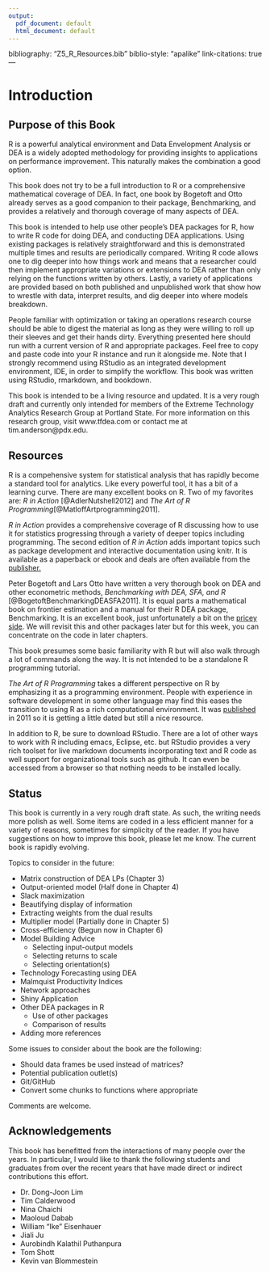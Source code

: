 ```yaml
---
output:
  pdf_document: default
  html_document: default
---
```

bibliography: "Z5_R_Resources.bib"
biblio-style: "apalike"
link-citations: true
---

# Introduction

Purpose of this Book
-----------------------------

R is a powerful analytical environment and Data Envelopment Analysis or DEA is a widely adopted methodology for providing insights to applications on performance improvement.  This naturally makes the combination a good option. 

This book does not try to be a full  introduction to R or a comprehensive mathematical coverage of DEA.  In fact, one book by Bogetoft and Otto already serves as a good companion to their package, Benchmarking, and provides a relatively and thorough coverage of many aspects of DEA.  

This book is intended to help use other people's DEA packages for R, how to write R code for doing DEA, and conducting DEA applications.  Using existing packages is relatively straightforward and this is demonstrated multiple times and results are periodically compared.  Writing R code allows one to dig deeper into how things work and means that a researcher could then implement appropriate variations or extensions to DEA rather than only relying on the functions written by others.  Lastly, a variety of applications are provided based on both published and unpublished work that show how to wrestle with data, interpret results, and dig deeper into where models breakdown.  

People familiar with optimization or taking an operations research course should be able to digest the material as long as they were willing to roll up their sleeves and get their hands dirty.  Everything presented here should run with a current version of R and appropriate packages.  Feel free to copy and paste code into your R instance and run it alongside me. Note that I strongly recommend using RStudio as an integrated development environment, IDE, in order to simplify the workflow.  This book was written using RStudio, rmarkdown, and bookdown.  

This book is intended to be a living resource and updated.  It is a very rough draft and currently only intended for members of the Extreme Technology Analytics Research Group at Portland State.  For more information on this research group, visit www.tfdea.com or contact me at tim.anderson@pdx.edu. 

## Resources

R is a compehensive system for statistical analysis that has rapidly become a standard tool for analytics.  Like every powerful tool, it has a bit of a learning curve.  There are many excellent books on R.  Two of my favorites are:  _R in Action_ [@AdlerNutshell2012] and _The Art of R Programming_[@MatloffArtprogramming2011].

_R in Action_ provides a comprehensive coverage of R discussing how to use it for statistics progressing through a variety of deeper topics including programming.  The second edition of _R in Action_ adds important topics such as package development and interactive documentation using knitr.  It is available as a paperback or ebook and deals are often available from the [publisher.](http://www.manning.com/kabacoff2/)

Peter Bogetoft and Lars Otto have written a very thorough book on DEA and other econometric methods, _Benchmarking with DEA, SFA, and R_ [@BogetoftBenchmarkingDEASFA2011].  It is equal parts a mathematical book on frontier estimation and a manual for their R DEA package, Benchmarking.  It is an excellent book, just unfortunately a bit on the [pricey side](http://www.amazon.com/Benchmarking-International-Operations-Research-Management/dp/1441979603/ref=sr_1_fkmr1_1?ie=UTF8&qid=1396922272&sr=8-1-fkmr1&keywords=bogetoft+otto+benchmarking). We will revisit this and other packages later but for this week, you can concentrate on the code in later chapters.

This book  presumes some basic familiarity with R but will also walk through a lot of commands along the way.  It is not intended to be a standalone R programming tutorial.  

_The Art of R Programming_ takes a different perspective on R by emphasizing it as a programming environment.  People with experience in software development in some other language may find this eases the transition to using R as a rich computational environment.  It was [published](http://shop.oreilly.com/product/9781593273842.do) in 2011 so it is getting a little dated but still a nice resource.

In addition to R, be sure to download RStudio.  There are a lot of other ways to work with R including emacs, Eclipse, etc. but RStudio provides a very rich toolset for live markdown  documents incorporating text and R code as well support for organizational tools such as github.  It can even be accessed from a browser so that nothing needs to be installed locally.

## Status

This book is currently in a very rough draft state.  As such, the writing needs more polish as well.  Some items are coded in a less efficient manner for a variety of reasons, sometimes for simplicity of the reader.  If you have suggestions on how to improve this book, please let me know.  The current book is rapidly evolving.  

Topics to consider in the future:

* Matrix construction of DEA LPs (Chapter 3)
* Output-oriented model (Half done in Chapter 4)
* Slack maximization
* Beautifying display of information
* Extracting weights from the dual results
* Multiplier model (Partially done in Chapter 5)
* Cross-efficiency (Begun now in Chapter 6)
* Model Building Advice
   + Selecting input-output models
   + Selecting returns to scale
   + Selecting orientation(s)
* Technology Forecasting using DEA
* Malmquist Productivity Indices
* Network approaches
* Shiny Application
* Other DEA packages in R
    + Use of other packages
    + Comparison of results
* Adding more references

Some issues to consider about the book are the following:

* Should data frames be used instead of matrices?
* Potential publication outlet(s)
* Git/GitHub
* Convert some chunks to functions where appropriate

Comments are welcome.

## Acknowledgements

This book has benefitted from the interactions of many people over the years.  In particular, I would like to thank the following students and graduates from over the recent years that have made direct or indirect contributions this effort.  

* Dr. Dong-Joon Lim
* Tim Calderwood
* Nina Chaichi
* Maoloud Dabab
* William "Ike" Eisenhauer
* Jiali Ju
* Aurobindh Kalathil Puthanpura
* Tom Shott
* Kevin van Blommestein

